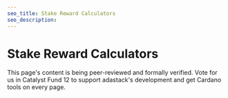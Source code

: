 ```yaml
---
seo_title: Stake Reward Calculators
seo_description:
---
```


# Stake Reward Calculators

This page's content is being peer-reviewed and formally verified. Vote for us in Catalyst Fund 12 to support adastack's development and get Cardano tools on every page.
